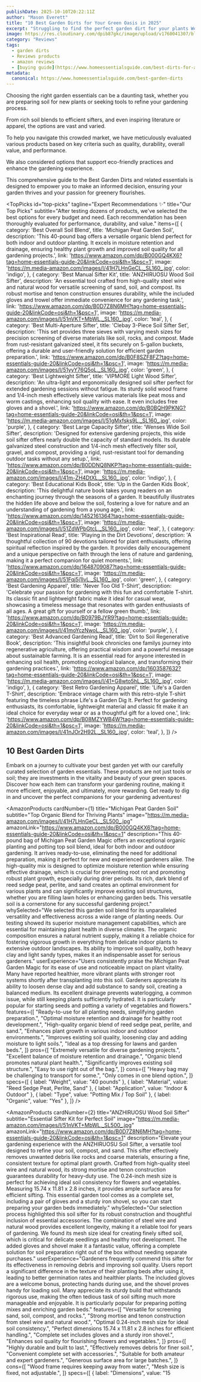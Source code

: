 ```yaml
---
publishDate: 2025-10-10T20:22:11Z
author: "Mason Everett"
title: "10 Best Garden Dirts for Your Green Oasis in 2025"
excerpt: "Struggling to find the perfect garden dirt for your plants We researched and tested to help you choose the ideal soil for a thriving garden this year."
image: https://res.cloudinary.com/dpib87gkc/image/upload/v1760041307/blog_image_1760041307_mmn2zy.webp
category: "Reviews"
tags:
  - garden dirts
  - Reviews products
  - amazon reviews
  - [buying guide](https://www.homeessentialsguide.com/best-dirts-for-a-garden)
metadata:
  canonical: https://www.homeessentialsguide.com/best-garden-dirts
---
```



<p>Choosing the right garden essentials can be a daunting task, whether you are preparing soil for new plants or seeking tools to refine your gardening process.</p>
<p>From rich soil blends to efficient sifters, and even inspiring literature or apparel, the options are vast and varied.</p>
<p>To help you navigate this crowded market, we have meticulously evaluated various products based on key criteria such as quality, durability, overall value, and performance.</p>
<p>We also considered options that support eco-friendly practices and enhance the gardening experience.</p>
<p>This comprehensive guide to the Best Garden Dirts and related essentials is designed to empower you to make an informed decision, ensuring your garden thrives and your passion for greenery flourishes.</p>

<TopPicks
  id="top-picks"
  tagline="Expert Recommendations ✨"
  title="Our Top Picks"
  subtitle="After testing dozens of products, we've selected the best options for every budget and need. Each recommendation has been thoroughly evaluated for performance, durability, and value."
  items={[
    {
      category: 'Best Overall Soil Blend',
      title: 'Michigan Peat Garden Soil',
      description: 'This 40-pound bag offers a versatile organic blend perfect for both indoor and outdoor planting. It excels in moisture retention and drainage, ensuring healthy plant growth and improved soil quality for all gardening projects.',
      link: 'https://www.amazon.com/dp/B000GQ4KX6?tag=home-essentials-guide-20&linkCode=osi&th=1&psc=1',
      image: 'https://m.media-amazon.com/images/I/41H7LHnGeCL._SL160_.jpg',
      color: 'indigo',
    },
    {
      category: 'Best Manual Sifter Kit',
      title: 'ANZHIRUOSU Wood Soil Sifter',
      description: 'An essential tool crafted from high-quality steel wire and natural wood for versatile screening of sand, soil, and compost. Its robust mortise and tenon construction ensures durability, while the included gloves and trowel offer immediate convenience for any gardening task.',
      link: 'https://www.amazon.com/dp/B0D7Z8N6MH?tag=home-essentials-guide-20&linkCode=osi&th=1&psc=1',
      image: 'https://m.media-amazon.com/images/I/51nVKT+MbWL._SL160_.jpg',
      color: 'teal',
    },
    {
      category: 'Best Multi-Aperture Sifter',
      title: 'Clebay 3-Piece Soil Sifter Set',
      description: 'This set provides three sieves with varying mesh sizes for precision screening of diverse materials like soil, rocks, and compost. Made from rust-resistant galvanized steel, it fits securely on 5-gallon buckets, offering a durable and user-friendly solution for efficient garden preparation.',
      link: 'https://www.amazon.com/dp/B0F8SZF8FZ?tag=home-essentials-guide-20&linkCode=osi&th=1&psc=1',
      image: 'https://m.media-amazon.com/images/I/51yyY76Q5oL._SL160_.jpg',
      color: 'green',
    },
    {
      category: 'Best Lightweight Sifter',
      title: 'VIPMORE Light Wood Sifter',
      description: 'An ultra-light and ergonomically designed soil sifter perfect for extended gardening sessions without fatigue. Its sturdy solid wood frame and 1/4-inch mesh effectively sieve various materials like peat moss and worm castings, enhancing soil quality with ease. It even includes free gloves and a shovel.',
      link: 'https://www.amazon.com/dp/B0BQH9PKNG?tag=home-essentials-guide-20&linkCode=osi&th=1&psc=1',
      image: 'https://m.media-amazon.com/images/I/51gMxfsks9L._SL160_.jpg',
      color: 'purple',
    },
    {
      category: 'Best Large Capacity Sifter',
      title: 'Wenses Wide Soil Sifter',
      description: 'Designed for extensive gardening projects, this wide soil sifter offers nearly double the capacity of standard models. Its durable galvanized steel construction and 1/4-inch mesh effectively filter soil, gravel, and compost, providing a rigid, rust-resistant tool for demanding outdoor tasks without any setup.',
      link: 'https://www.amazon.com/dp/B0DDNQ8NKP?tag=home-essentials-guide-20&linkCode=osi&th=1&psc=1',
      image: 'https://m.media-amazon.com/images/I/41m-ZH4DtXL._SL160_.jpg',
      color: 'indigo',
    },
    {
      category: 'Best Educational Kids Book',
      title: 'Up in the Garden Kids Book',
      description: 'This delightful nature book takes young readers on an enchanting journey through the seasons of a garden. It beautifully illustrates the hidden life above and below the soil, fostering a love for nature and an understanding of gardening from a young age.',
      link: 'https://www.amazon.com/dp/1452161364?tag=home-essentials-guide-20&linkCode=osi&th=1&psc=1',
      image: 'https://m.media-amazon.com/images/I/51ZdWPbGtcL._SL160_.jpg',
      color: 'teal',
    },
    {
      category: 'Best Inspirational Read',
      title: 'Playing in the Dirt Devotions',
      description: 'A thoughtful collection of 90 devotions tailored for plant enthusiasts, offering spiritual reflection inspired by the garden. It provides daily encouragement and a unique perspective on faith through the lens of nature and gardening, making it a perfect companion for quiet moments.',
      link: 'https://www.amazon.com/dp/1648709087?tag=home-essentials-guide-20&linkCode=osi&th=1&psc=1',
      image: 'https://m.media-amazon.com/images/I/51Fqj5j1IvL._SL160_.jpg',
      color: 'green',
    },
    {
      category: 'Best Gardening Apparel',
      title: 'Never Too Old T-Shirt',
      description: 'Celebrate your passion for gardening with this fun and comfortable T-shirt. Its classic fit and lightweight fabric make it ideal for casual wear, showcasing a timeless message that resonates with garden enthusiasts of all ages. A great gift for yourself or a fellow green thumb.',
      link: 'https://www.amazon.com/dp/B0979BJYR9?tag=home-essentials-guide-20&linkCode=osi&th=1&psc=1',
      image: 'https://m.media-amazon.com/images/I/41moYczNwoL._SL160_.jpg',
      color: 'purple',
    },
    {
      category: 'Best Advanced Gardening Read',
      title: 'Dirt to Soil Regenerative Book',
      description: 'This insightful book chronicles one familys journey into regenerative agriculture, offering practical wisdom and a powerful message about sustainable farming. It is an essential read for anyone interested in enhancing soil health, promoting ecological balance, and transforming their gardening practices.',
      link: 'https://www.amazon.com/dp/1603587632?tag=home-essentials-guide-20&linkCode=osi&th=1&psc=1',
      image: 'https://m.media-amazon.com/images/I/41+G8wto5hL._SL160_.jpg',
      color: 'indigo',
    },
    {
      category: 'Best Retro Gardening Apparel',
      title: 'Life\'s a Garden T-Shirt',
      description: 'Embrace vintage charm with this retro-style T-shirt featuring the timeless phrase Life\'s a Garden Dig It. Perfect for gardening enthusiasts, its comfortable, lightweight material and classic fit make it an ideal choice for everyday wear or as a thoughtful gift for a loved one.',
      link: 'https://www.amazon.com/dp/B08MZYWB4W?tag=home-essentials-guide-20&linkCode=osi&th=1&psc=1',
      image: 'https://m.media-amazon.com/images/I/41nJOr2H92L._SL160_.jpg',
      color: 'teal',
    },
  ]}
/>

## 10 Best Garden Dirts

Embark on a journey to cultivate your best garden yet with our carefully curated selection of garden essentials. These products are not just tools or soil; they are investments in the vitality and beauty of your green spaces. Discover how each item can transform your gardening routine, making it more efficient, enjoyable, and ultimately, more rewarding. Get ready to dig in and uncover the perfect companions for your gardening adventures!

<AmazonProducts
  cardNumber={1}
  title="Michigan Peat Garden Soil"
  subtitle="Top Organic Blend for Thriving Plants"
  image="https://m.media-amazon.com/images/I/41H7LHnGeCL._SL500_.jpg"
  amazonLink="https://www.amazon.com/dp/B000GQ4KX6?tag=home-essentials-guide-20&linkCode=osi&th=1&psc=1"
  description="This 40-pound bag of Michigan Peat Garden Magic offers an exceptional organic planting and potting top soil blend, ideal for both indoor and outdoor gardening. It arrives ready-to-use, eliminating the need for additional preparation, making it perfect for new and experienced gardeners alike. The high-quality mix is designed to optimize moisture retention while ensuring effective drainage, which is crucial for preventing root rot and promoting robust plant growth, especially during drier periods. Its rich, dark blend of reed sedge peat, perlite, and sand creates an optimal environment for various plants and can significantly improve existing soil structures, whether you are filling lawn holes or enhancing garden beds. This versatile soil is a cornerstone for any successful gardening project."
  whySelected="We selected this garden soil blend for its unparalleled versatility and effectiveness across a wide range of planting needs. Our testing showed its superior moisture management capabilities, which are essential for maintaining plant health in diverse climates. The organic composition ensures a natural nutrient supply, making it a reliable choice for fostering vigorous growth in everything from delicate indoor plants to extensive outdoor landscapes. Its ability to improve soil quality, both heavy clay and light sandy types, makes it an indispensable asset for serious gardeners."
  userExperience="Users consistently praise the Michigan Peat Garden Magic for its ease of use and noticeable impact on plant vitality. Many have reported healthier, more vibrant plants with stronger root systems shortly after transplanting into this soil. Gardeners appreciate its ability to loosen dense clay and add substance to sandy soil, creating a balanced medium. Its excellent drainage prevents waterlogging, a common issue, while still keeping plants sufficiently hydrated. It is particularly popular for starting seeds and potting a variety of vegetables and flowers."
  features={[
    "Ready-to-use for all planting needs, simplifying garden preparation.",
    "Optimal moisture retention and drainage for healthy root development.",
    "High-quality organic blend of reed sedge peat, perlite, and sand.",
    "Enhances plant growth in various indoor and outdoor environments.",
    "Improves existing soil quality, loosening clay and adding moisture to light soils.",
    "Ideal as a top dressing for lawns and garden beds.",
  ]}
  pros={[
    "Extremely versatile for diverse gardening projects.",
    "Excellent balance of moisture retention and drainage.",
    "Organic blend promotes natural plant health.",
    "Significantly improves existing soil structure.",
    "Easy to use right out of the bag.",
  ]}
  cons={[
    "Heavy bag may be challenging to transport for some.",
    "Only comes in one blend option.",
  ]}
  specs={[
    { label: "Weight", value: "40 pounds" },
    { label: "Material", value: "Reed Sedge Peat, Perlite, Sand" },
    { label: "Application", value: "Indoor & Outdoor" },
    { label: "Type", value: "Potting Mix / Top Soil" },
    { label: "Organic", value: "Yes" },
  ]}
/>

<AmazonProducts
  cardNumber={2}
  title="ANZHIRUOSU Wood Soil Sifter"
  subtitle="Essential Sifter Kit for Perfect Soil"
  image="https://m.media-amazon.com/images/I/51nVKT+MbWL._SL500_.jpg"
  amazonLink="https://www.amazon.com/dp/B0D7Z8N6MH?tag=home-essentials-guide-20&linkCode=osi&th=1&psc=1"
  description="Elevate your gardening experience with the ANZHIRUOSU Soil Sifter, a versatile tool designed to refine your soil, compost, and sand. This sifter effectively removes unwanted debris like rocks and coarse materials, ensuring a fine, consistent texture for optimal plant growth. Crafted from high-quality steel wire and natural wood, its strong mortise and tenon construction guarantees durability for heavy-duty use. The 0.24-inch mesh size is perfect for achieving ideal soil consistency for flowers and vegetables. Measuring 15.74 x 11.81 x 2.8 inches, it provides ample surface area for efficient sifting. This essential garden tool comes as a complete set, including a pair of gloves and a sturdy iron shovel, so you can start preparing your garden beds immediately."
  whySelected="Our selection process highlighted this soil sifter for its robust construction and thoughtful inclusion of essential accessories. The combination of steel wire and natural wood provides excellent longevity, making it a reliable tool for years of gardening. We found its mesh size ideal for creating finely sifted soil, which is critical for delicate seedlings and healthy root development. The added gloves and shovel make it a fantastic value, offering a complete solution for soil preparation right out of the box without needing separate purchases."
  userExperience="Gardeners frequently commend this sifter for its effectiveness in removing debris and improving soil quality. Users report a significant difference in the texture of their planting beds after using it, leading to better germination rates and healthier plants. The included gloves are a welcome bonus, protecting hands during use, and the shovel proves handy for loading soil. Many appreciate its sturdy build that withstands rigorous use, making the often tedious task of soil sifting much more manageable and enjoyable. It is particularly popular for preparing potting mixes and enriching garden beds."
  features={[
    "Versatile for screening sand, soil, compost, and rocks.",
    "Strong mortise and tenon construction from steel wire and natural wood.",
    "Optimal 0.24-inch mesh size for ideal soil consistency.",
    "Perfect dimensions 15.74 x 11.81 x 2.8 inches for efficient handling.",
    "Complete set includes gloves and a sturdy iron shovel.",
    "Enhances soil quality for flourishing flowers and vegetables.",
  ]}
  pros={[
    "Highly durable and built to last.",
    "Effectively removes debris for finer soil.",
    "Convenient complete set with accessories.",
    "Suitable for both amateur and expert gardeners.",
    "Generous surface area for large batches.",
  ]}
  cons={[
    "Wood frame requires keeping away from water.",
    "Mesh size is fixed, not adjustable.",
  ]}
  specs={[
    { label: "Dimensions", value: "15